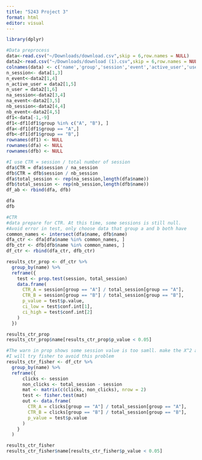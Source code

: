 ```yaml
---
title: "5243 Project 3"
format: html
editor: visual
---
```


```r
library(dplyr)
```

```r
#Data preprocess
data<-read.csv("~/Downloads/download.csv",skip = 6,row.names = NULL)
data2<-read.csv("~/Downloads/download (1).csv",skip = 6,row.names = NULL)
colnames(data) <- c('name','group','session','event','active_user','user','bounce_rate','session_time' )
n_session<- data[1,3]
n_event<-data2[1,4]
n_active_user = data2[1,5]
n_user = data2[1,6]
na_session<-data2[3,4]
na_event<-data2[3,5]
nb_session<-data2[4,4]
nb_event<-data2[4,5]
df1<-data[-1,-9]
df1<-df1[df1$group %in% c("A", "B"), ]
dfa<-df1[df1$group == "A",]
dfb<-df1[df1$group == "B",]
rownames(df1) <- NULL  
rownames(dfa) <- NULL  
rownames(dfb) <- NULL  
```

```r
#I use CTR = session / total number of session
dfa$CTR = dfa$session / na_session
dfb$CTR = dfb$session / nb_session
dfa$total_session <- rep(na_session,length(dfa$name))
dfb$total_session <- rep(nb_session,length(dfb$name))
df_ab <- rbind(dfa, dfb)
```

```r
dfa
dfb
```

```r
#CTR
#data prepare for CTR. At this time, some sessions is still null. 
#Avoid error in test, only choose data that group a and b both have
common_names <- intersect(dfa$name, dfb$name)
dfa_ctr <- dfa[dfa$name %in% common_names, ]
dfb_ctr <- dfb[dfb$name %in% common_names, ]
df_ctr <- rbind(dfa_ctr, dfb_ctr)

results_ctr_prop <- df_ctr %>%
  group_by(name) %>%
  reframe({
    test <- prop.test(session, total_session)
    data.frame(
      CTR_A = session[group == "A"] / total_session[group == "A"],
      CTR_B = session[group == "B"] / total_session[group == "B"],
      p_value = test$p.value,
      ci_low = test$conf.int[1],
      ci_high = test$conf.int[2]
    )
  })
```

```r
results_ctr_prop
results_ctr_prop$name[results_ctr_prop$p_value < 0.05]
```

```r
#The warn in prop shows some session value is too samll. make the X^2 approx. incorrect
#I will try fisher to avoid this problem
results_ctr_fisher <- df_ctr %>%
  group_by(name) %>%
  reframe({
      clicks <- session
      non_clicks <- total_session - session
      mat <- matrix(c(clicks, non_clicks), nrow = 2)
      test <- fisher.test(mat)
      out <- data.frame(
        CTR_A = clicks[group == "A"] / total_session[group == "A"],
        CTR_B = clicks[group == "B"] / total_session[group == "B"],
        p_value = test$p.value
      )
    }
  )
```

```r
results_ctr_fisher
results_ctr_fisher$name[results_ctr_fisher$p_value < 0.05]
```
